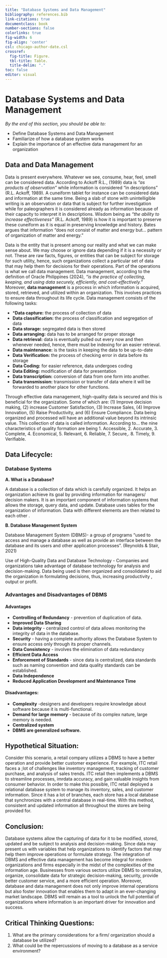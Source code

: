 ```yaml
---
title: "Database Systems and Data Management"
bibliography: references.bib
link-citations: true
documentclass: book
number-sections: false
colorlinks: true
fig-width: 6
fig-align: 'center'
csl: chicago-author-date.csl
crossref:
  fig-title: Figure.
  tbl-title: Table.
  title-delim: "."
toc: false
editor: visual
---
```



# Database Systems and Data Management

*By the end of this section, you should be able to:*

* Define Database Systems and Data Management
* Familiarize of how a database system works
* Explain the importance of an effective data management for an organization

## Data and Data Management 

Data is present everywhere. Whatever we see, consume, hear, feel, smell can be considered data. According to Ackoff R.L., (1989) data is *“as products of observation”* while information is considered “in descriptions” (R.L. Ackoff, 1989). A cuneiform tablet for instance can be considered data and information at the same time. Being a slab of stone with unintelligible writing is an observation or data that is subject for further investigation while for paleographers it is considered already as information because of their capacity to interpret it in descriptions. Wisdom being as *“the ability to increase effectiveness”* (R.L. Ackoff, 1989) is how it is important to preserve these cuneiform as it is equal in preserving knowledge and history. Bates argues that information “does not consist of matter and energy but... pattern of organization of matter and energy.” 

Data is the entity that is present among our reality and what we can make sense about. We may choose or ignore data depending if it is a necessity or not. These are raw facts, figures, or entities that can be subject  for storage for such utility, hence, such organizations collect a particular set of data that may help them for decisions for their operations. Part of the operations is what we call data management. Data management, according to the definition of Oracle Philippines (2024),  *“is the practice of collecting, keeping, and using data securely, efficiently, and cost-effectively.”* Moreover, **data management** is a process in which information is acquired, stored, retrieved, and utilized within an organization. This involves practices to ensure data throughout its life cycle. Data management consists of the following tasks: 

- ***Data capture:** the process of collection of data
- **Data classification:** the process of classification and segregation of data
- **Data storage:** segregated data is then stored
- **Data arranging:** data has to be arranged for proper storage
- **Data retrieval:** data is eventually pulled out every now and then whenever needed, hence, there must be indexing for an easier retrieval.
- **Data maintenance:** is the tasks in keeping the data to be up-to-date
- **Data Verification:** the process of checking error in data before its storage
- **Data Coding:** for easier reference, data undergoes coding
- **Data Editing:** modification of data for presentation
- **Data transcription:** conversion of data from one form into another. 
- **Data transmission:** transmission or transfer of data where it will be forwarded to another place for other functions. 

Through effective data management, high-quality data is secured and this is beneficial for the organization.  Some of which are: (1) Improve decision making, (2) increase Customer Satisfaction, (3) Increase Sales, (4) Improve Innovation, (5) Raise Productivity, and (6) Ensure Compliance. Data being organized and processed will have an additional value beyond its intrinsic value. This collection of data is called information. According to… the nine characteristics of quality formation are being 1. Accessible, 2. Accurate, 3. Complete, 4. Economical, 5. Relevant, 6. Reliable, 7. Secure,. 8. Timely, 9. Verifiable. 

## Data Lifecycle: 

### Database Systems

**A. What is a Database?**
	
A database is a collection of data which is carefully organized. It helps an organization achieve its goal by providing information for managers/ decision makers. It is an important component of information systems that allows the storage, query data, and update. Database uses tables for the organization of information. Data with different elements are then related to each other . 

**B. Database Management System**

Database Management System (DBMS)- a group of programs “used to access and manage a database as well as provide an interface between the database and its users and other application processes”. (Reynolds & Stair, 2021)
	
Use of High-Quality Data  and Database Technology
- Companies and organizations take advantage of database technology for analysis and decision-making. Data being used is then organized and consolidated to aid the organization in formulating decisions, thus, increasing productivity , output or profit. 

### Advantages and Disadvantages of DBMS

#### Advantages

- **Controlling of Redundancy** - prevention of duplication of data.
- **Improved Data Sharing**
- **Data integrity** - centralized control of data allows monitoring the integrity of data in the database.
- **Security** - having a complete authority allows the Database System to ensure access only through its proper channels.
- **Data Consistency** - involves the elimination of data redundancy
- **Efficient Data Access**
- **Enforcement of Standards** - since data is centralized, data standards such as naming convention and data quality standards can be established.
- **Data Independence**
- **Reduced Application Development and Maintenance Time**

#### Disadvantages:

- **Complexity** -designers and developers require knowledge about software because it  is multi-functional.
- **Demand for large memory** - because of its complex nature, large memory is needed.
- **Centralized system**
- **DBMS are generalized software.**

## Hypothetical Situation:

Consider this scenario, a retail company utilizes a DBMS to have a better operation and provide better customer experience. For example, ITC retail faces a ;lot of challenges like inventory management, tracking of customer purchase, and analysis of sales trends. ITC retail then implements a DBMS to streamline processes, imr\prove data accuracy, and gain valuable insights from consumer behavior. In order to make this possible, ITC retail deployed a relational database system to manage its inventory, sales, and customer information. Since it has a lot of branches, each store has a local database that synchronizes with a central database in real-time. With this method, consistent and updated information all throughout the stores are being provided for. 


## Conclusion: 

Database systems allow the capturing of data for it to be modified, stored, updated and be subject to analysis and decision-making. Since data may present us with variables that help organizations to identify factors that may help them improve operations or formulate strategy. The integration of DBMS and effective data management has become integral for modern organizations and firms especially in the midst of the complexities of the information age. Businesses from various sectors utilize DBMS to centralize, organize, consolidate data for strategic decision-making, security, provide better customer service, and a more efficient operation. Moreover, database and data management does not only improve internal operations but also foster innovation that enables them to adapt in an ever-changing market landscape. DBMS will remain as a tool to unlock the full potential of organizations where information is an important driver for innovation and success. 


## Critical Thinking Questions:
1. What are the primary considerations for a firm/ organization should a database be utilized? 
2. What could be the repercussions of moving to a database as a service environment?
